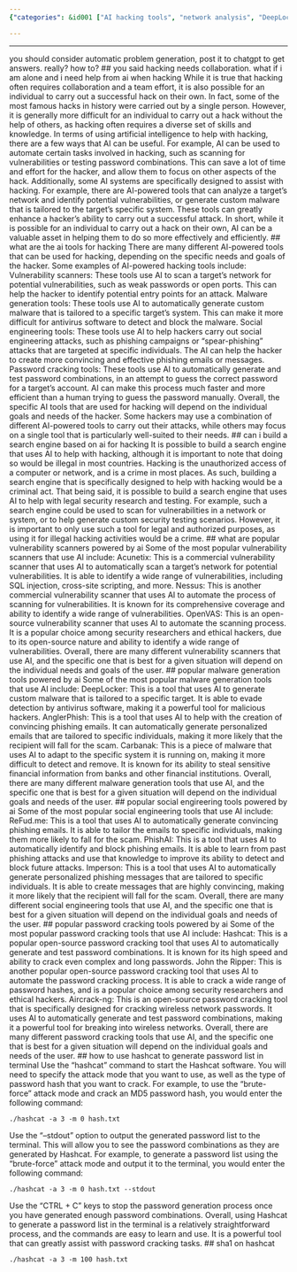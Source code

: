 ```yaml
---
{"categories": &id001 ["AI hacking tools", "network analysis", "DeepLocker", "Acunetix", "Nessus", "Hashcat", "brute-force attack", "MD5 hash type", "John the Ripper", "Aircrack-ng"], "category": "Hacking", "date": "2022-12-08 05:38:08", "description": "AI hacking tools, such as network analysis and custom malware creators like DeepLocker, are becoming increasingly popular for efficient attacks. These tools can also be legally used for security research and testing with tools like Acunetix and Nessus. Hashcat is a powerful password-cracking tool used for generating and outputting password lists in the terminal and is often employed in brute-force attack mode with MD5 hash type. John the Ripper and Aircrack-ng are other popular AI hacking tools.", "tags": *id001, "title": "learn about ai hacking"}

---
```


------
you should consider automatic problem generation, post it to chatgpt to get answers. really? how to?
## you said hacking needs collaboration. what if i am alone and i need help from ai when hacking
While it is true that hacking often requires collaboration and a team effort, it is also possible for an individual to carry out a successful hack on their own. In fact, some of the most famous hacks in history were carried out by a single person. However, it is generally more difficult for an individual to carry out a hack without the help of others, as hacking often requires a diverse set of skills and knowledge.
In terms of using artificial intelligence to help with hacking, there are a few ways that AI can be useful. For example, AI can be used to automate certain tasks involved in hacking, such as scanning for vulnerabilities or testing password combinations. This can save a lot of time and effort for the hacker, and allow them to focus on other aspects of the hack.
Additionally, some AI systems are specifically designed to assist with hacking. For example, there are AI-powered tools that can analyze a target's network and identify potential vulnerabilities, or generate custom malware that is tailored to the target's specific system. These tools can greatly enhance a hacker's ability to carry out a successful attack.
In short, while it is possible for an individual to carry out a hack on their own, AI can be a valuable asset in helping them to do so more effectively and efficiently.
## what are the ai tools for hacking
There are many different AI-powered tools that can be used for hacking, depending on the specific needs and goals of the hacker. Some examples of AI-powered hacking tools include:
Vulnerability scanners: These tools use AI to scan a target's network for potential vulnerabilities, such as weak passwords or open ports. This can help the hacker to identify potential entry points for an attack.
Malware generation tools: These tools use AI to automatically generate custom malware that is tailored to a specific target's system. This can make it more difficult for antivirus software to detect and block the malware.
Social engineering tools: These tools use AI to help hackers carry out social engineering attacks, such as phishing campaigns or "spear-phishing" attacks that are targeted at specific individuals. The AI can help the hacker to create more convincing and effective phishing emails or messages.
Password cracking tools: These tools use AI to automatically generate and test password combinations, in an attempt to guess the correct password for a target's account. AI can make this process much faster and more efficient than a human trying to guess the password manually.
Overall, the specific AI tools that are used for hacking will depend on the individual goals and needs of the hacker. Some hackers may use a combination of different AI-powered tools to carry out their attacks, while others may focus on a single tool that is particularly well-suited to their needs.
## can i build a search engine based on ai for hacking
It is possible to build a search engine that uses AI to help with hacking, although it is important to note that doing so would be illegal in most countries. Hacking is the unauthorized access of a computer or network, and is a crime in most places. As such, building a search engine that is specifically designed to help with hacking would be a criminal act.
That being said, it is possible to build a search engine that uses AI to help with legal security research and testing. For example, such a search engine could be used to scan for vulnerabilities in a network or system, or to help generate custom security testing scenarios. However, it is important to only use such a tool for legal and authorized purposes, as using it for illegal hacking activities would be a crime.
## what are popular vulnerability scanners powered by ai
Some of the most popular vulnerability scanners that use AI include:
Acunetix: This is a commercial vulnerability scanner that uses AI to automatically scan a target's network for potential vulnerabilities. It is able to identify a wide range of vulnerabilities, including SQL injection, cross-site scripting, and more.
Nessus: This is another commercial vulnerability scanner that uses AI to automate the process of scanning for vulnerabilities. It is known for its comprehensive coverage and ability to identify a wide range of vulnerabilities.
OpenVAS: This is an open-source vulnerability scanner that uses AI to automate the scanning process. It is a popular choice among security researchers and ethical hackers, due to its open-source nature and ability to identify a wide range of vulnerabilities.
Overall, there are many different vulnerability scanners that use AI, and the specific one that is best for a given situation will depend on the individual needs and goals of the user.
## popular malware generation tools powered by ai
Some of the most popular malware generation tools that use AI include:
DeepLocker: This is a tool that uses AI to generate custom malware that is tailored to a specific target. It is able to evade detection by antivirus software, making it a powerful tool for malicious hackers.
AnglerPhish: This is a tool that uses AI to help with the creation of convincing phishing emails. It can automatically generate personalized emails that are tailored to specific individuals, making it more likely that the recipient will fall for the scam.
Carbanak: This is a piece of malware that uses AI to adapt to the specific system it is running on, making it more difficult to detect and remove. It is known for its ability to steal sensitive financial information from banks and other financial institutions.
Overall, there are many different malware generation tools that use AI, and the specific one that is best for a given situation will depend on the individual goals and needs of the user.
## popular social engireering tools powered by ai
Some of the most popular social engineering tools that use AI include:
ReFud.me: This is a tool that uses AI to automatically generate convincing phishing emails. It is able to tailor the emails to specific individuals, making them more likely to fall for the scam.
PhishAI: This is a tool that uses AI to automatically identify and block phishing emails. It is able to learn from past phishing attacks and use that knowledge to improve its ability to detect and block future attacks.
Imperson: This is a tool that uses AI to automatically generate personalized phishing messages that are tailored to specific individuals. It is able to create messages that are highly convincing, making it more likely that the recipient will fall for the scam.
Overall, there are many different social engineering tools that use AI, and the specific one that is best for a given situation will depend on the individual goals and needs of the user.
## popular password cracking tools powered by ai
Some of the most popular password cracking tools that use AI include:
Hashcat: This is a popular open-source password cracking tool that uses AI to automatically generate and test password combinations. It is known for its high speed and ability to crack even complex and long passwords.
John the Ripper: This is another popular open-source password cracking tool that uses AI to automate the password cracking process. It is able to crack a wide range of password hashes, and is a popular choice among security researchers and ethical hackers.
Aircrack-ng: This is an open-source password cracking tool that is specifically designed for cracking wireless network passwords. It uses AI to automatically generate and test password combinations, making it a powerful tool for breaking into wireless networks.
Overall, there are many different password cracking tools that use AI, and the specific one that is best for a given situation will depend on the individual goals and needs of the user.
## how to use hashcat to generate password list in terminal
Use the "hashcat" command to start the Hashcat software. You will need to specify the attack mode that you want to use, as well as the type of password hash that you want to crack. For example, to use the "brute-force" attack mode and crack an MD5 password hash, you would enter the following command:
```
./hashcat -a 3 -m 0 hash.txt
```
Use the "--stdout" option to output the generated password list to the terminal. This will allow you to see the password combinations as they are generated by Hashcat. For example, to generate a password list using the "brute-force" attack mode and output it to the terminal, you would enter the following command:
```
./hashcat -a 3 -m 0 hash.txt --stdout
```
Use the "CTRL + C" keys to stop the password generation process once you have generated enough password combinations.
Overall, using Hashcat to generate a password list in the terminal is a relatively straightforward process, and the commands are easy to learn and use. It is a powerful tool that can greatly assist with password cracking tasks.
## sha1 on hashcat
```
./hashcat -a 3 -m 100 hash.txt
```

